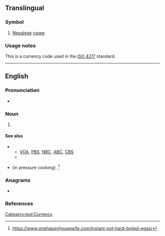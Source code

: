 {{also|npr.}}
{{wikipedia|dab=NPR (disambiguation)}}
==Translingual==

===Symbol===
{{head|mul|symbol}}

# [[Nepalese]] [[rupee]]

===Usage notes===
This is a currency code used in the [[w:ISO 4217|ISO 4217]] standard.

[[Category:mul:Currency]]

----

==English==

===Pronunciation===
* {{rhymes|en|ɑː(ɹ)}}

===Noun===
{{en-noun|-}}

# {{lb|en|US|radio}} {{initialism of|en|[[national|National]] [[public|Public]] [[radio|Radio]]}}

====See also====
* {{sense|National Public Radio}}
** [[VOA]], [[PBS]], [[NBC]], [[ABC]], [[CBS]]
** {{pedia|National Public Radio}}
* {{sense|Natural Pressure Release}} (in pressure cooking). <ref>https://www.onehappyhousewife.com/instant-pot-hard-boiled-eggs/</ref>

===Anagrams===
* {{anagrams|en|a=npr|PNR|PRN|RPN}}

===References===
<References/>